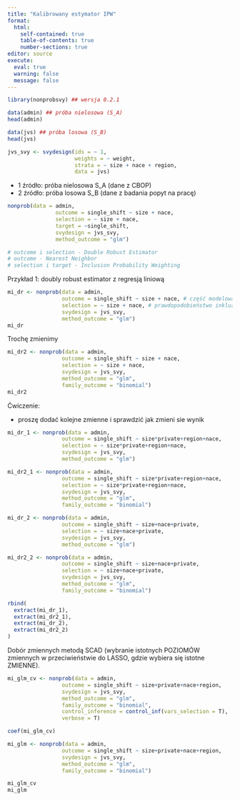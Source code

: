 ```yaml
---
title: "Kalibrowany estymator IPW"
format: 
  html:
    self-contained: true
    table-of-contents: true
    number-sections: true
editor: source
execute: 
  eval: true
  warning: false
  message: false
---
```


```r
library(nonprobsvy) ## wersja 0.2.1
```

```r
data(admin) ## próba nielosowa (S_A)
head(admin)
```

```r
data(jvs) ## próba losowa (S_B)
head(jvs)
```

```r
jvs_svy <- svydesign(ids = ~ 1,  
                     weights = ~ weight,
                     strata = ~ size + nace + region, 
                     data = jvs)
```

+ 1 źródło: próba nielosowa S_A (dane z CBOP)
+ 2 źródło: próba losowa S_B (dane z badania popyt na pracę)


```r

nonprob(data = admin,
               outcome = single_shift ~ size + nace,
               selection = ~ size + nace,
               target = ~single_shift,
               svydesign = jvs_svy,
               method_outcome = "glm")

# outcome i selection - Double Robust Estimator
# outcome - Nearest Neighbor
# selection i target - Inclusion Probability Weighting

```


Przykład 1: doubly robust estimator z regresją liniową 

```r
mi_dr <- nonprob(data = admin,
                 outcome = single_shift ~ size + nace, # część modelowa
                 selection = ~ size + nace, # prawdopodobieństwo inkluzji (dla korekty)
                 svydesign = jvs_svy,
                 method_outcome = "glm")
mi_dr
```

Trochę zmienimy

```r
mi_dr2 <- nonprob(data = admin,
                 outcome = single_shift ~ size + nace,
                 selection = ~ size + nace,
                 svydesign = jvs_svy,
                 method_outcome = "glm",
                 family_outcome = "binomial")
mi_dr2
```

Ćwiczenie:

- proszę dodać kolejne zmienne i sprawdzić jak zmieni sie wynik

```r

mi_dr_1 <- nonprob(data = admin,
                 outcome = single_shift ~ size*private+region+nace,
                 selection = ~ size*private+region+nace,
                 svydesign = jvs_svy,
                 method_outcome = "glm")

```

```r

mi_dr2_1 <- nonprob(data = admin,
                 outcome = single_shift ~ size*private+region+nace,
                 selection = ~ size*private+region+nace,
                 svydesign = jvs_svy,
                 method_outcome = "glm",
                 family_outcome = "binomial")

```

```r

mi_dr_2 <- nonprob(data = admin,
                 outcome = single_shift ~ size+nace+private,
                 selection = ~ size+nace+private,
                 svydesign = jvs_svy,
                 method_outcome = "glm")

```

```r

mi_dr2_2 <- nonprob(data = admin,
                 outcome = single_shift ~ size+nace+private,
                 selection = ~ size+nace+private,
                 svydesign = jvs_svy,
                 method_outcome = "glm",
                 family_outcome = "binomial")

```

```r

rbind(
  extract(mi_dr_1),
  extract(mi_dr2_1),
  extract(mi_dr_2),
  extract(mi_dr2_2)
)

```

Dobór zmiennych metodą SCAD (wybranie istotnych POZIOMÓW zmiennych w przeciwieństwie do LASSO, gdzie wybiera się istotne ZMIENNE).
```r

mi_glm_cv <- nonprob(data = admin,
                 outcome = single_shift ~ size+private+nace+region,
                 svydesign = jvs_svy,
                 method_outcome = "glm",
                 family_outcome = "binomial",
                 control_inference = control_inf(vars_selection = T),
                 verbose = T)

```

```r

coef(mi_glm_cv)

```


```r

mi_glm <- nonprob(data = admin,
                 outcome = single_shift ~ size+private+nace+region,
                 svydesign = jvs_svy,
                 method_outcome = "glm",
                 family_outcome = "binomial")

```

```r

mi_glm_cv
mi_glm

```



